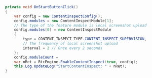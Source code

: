 <PlatformWrapper platform="unity">

```csharp
private void OnStartButtonClick()
{
    var config = new ContentInspectConfig();
    config.modules = new ContentInspectModule[1];
    // The type of the feature module is local screenshot upload
    config.modules[0] = new ContentInspectModule
    {
        type = CONTENT_INSPECT_TYPE.CONTENT_INSPECT_SUPERVISION,
        // The frequency of local screenshot upload 
        interval = 2 // Once every 2 seconds
    };
    config.moduleCount =
    var nRet = RtcEngine.EnableContentInspect(true, config);
    this.Log.UpdateLog("StartContentInspect: " + nRet);
}
```
</PlatformWrapper>